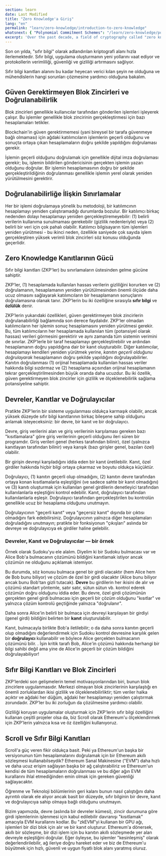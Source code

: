 ```yaml
---
section: learn
date: Last Modified
title: "Zero Knowledge'a Giriş"
lang: "en"
permalink: "learn/zero-knowledge/introduction-to-zero-knowledge"
whatsnext: { "Polynomial Commitment Schemes": "/learn/zero-knowledge/polynomial-commitment-schemes" }
excerpt: 'Over the past decade, a field of cryptography called "zero knowledge" has been rapidly advancing. It promises new ways to build applications and enables protocols to increase efficiency, security, and privacy.'
---
```



Son on yılda, "sıfır bilgi" olarak adlandırılan kriptografi alanı hızla ilerlemektedir. Sıfır bilgi, uygulama oluşturmanın yeni yollarını vaat ediyor ve protokollerin verimliliği, güvenliği ve gizliliği artırmasını sağlıyor.

Sıfır bilgi kanıtları alanını bu kadar heyecan verici kılan şeyin ne olduğuna ve mühendislerin hangi sorunları çözmesine yardımcı olduğuna bakalım.

## Güven Gerektirmeyen Blok Zincirleri ve Doğrulanabilirlik

Blok zincirleri genellikle kullanıcılar tarafından gönderilen işlemleri işleyerek çalışır. Bu işlemler genellikle blok zincirinin gerçekleştirmesi için bazı hesaplamaları tetikler.

Blockchain'in güven gerektirmemesi (yani bireysel bir tarafa güvenmeye bağlı olmaması) için ağdaki katılımcıların işlemlerin geçerli olduğunu ve sonuçta ortaya çıkan hesaplamaların doğru şekilde yapıldığını doğrulaması gerekir.

İşlemin geçerli olduğunu doğrulamak için genellikle dijital imza doğrulaması gerekir; bu, işlemin bildirilen göndericisinin gerçekten işlemin yazarı olduğunu doğrular. Bir işlemin hesaplamasının doğru bir şekilde gerçekleştirildiğinin doğrulanması genellikle işlemin yerel olarak yeniden yürütülmesini gerektirir.

## Doğrulanabilirliğe İlişkin Sınırlamalar

Her bir işlemi doğrulamaya yönelik bu metodoloji, bir katılımcının hesaplamayı yeniden çalıştıramadığı durumlarda bozulur. Bir katılımcı birkaç nedenden dolayı hesaplamayı yeniden gerçekleştiremeyebilir: (1) belirli verilerin kullanıma sunulmaması gerekebilir (gizlilik nedenleriyle) veya (2) belirli bir veri için çok pahalı olabilir. Katılımcı bilgisayarın tüm işlemleri yeniden yürütmesi - bu ikinci neden, özellikle saniyede çok sayıda işlem gerçekleştiren yüksek verimli blok zincirleri söz konusu olduğunda geçerlidir.

## Zero Knowledge Kanıtlarının Gücü

Sıfır bilgi kanıtları (ZKP'ler) bu sınırlamaların üstesinden gelme gücüne sahiptir.

ZKP'ler, (1) hesaplamada kullanılan hassas verilerin gizliliğini korurken ve (2) doğrulamanın, hesaplamanın yeniden yürütülmesinden önemli ölçüde daha ucuz olmasını sağlayarak katılımcıların bir hesaplamanın sonuçlarını doğrulamasına olanak tanır. ZKP'lerin bu iki özelliğine sırasıyla **sıfır bilgi** ve **özlülük** denir.

ZKP'lerin yukarıdaki özellikleri, güven gerektirmeyen blok zincirlerin doğrulanabilirliği bağlamında son derece faydalıdır. ZKP'ler olmadan katılımcıların her işlemin sonuç hesaplamasını yeniden yürütmesi gerekir. Bu, tüm katılımcıların her hesaplamada kullanılan tüm (potansiyel olarak hassas) verileri görmesini gerektirir ve aynı zamanda tüm sistemin verimini de sınırlar. ZKP'lerle bir taraf hesaplamayı gerçekleştirebilir ve ardından hesaplamanın doğru yapıldığına dair bir kanıt oluşturabilir. Diğer katılımcılar, hesaplamayı kendileri yeniden yürütmek yerine, _kanıtın geçerli olduğunu doğrulayarak_ hesaplamanın doğru şekilde yapıldığını doğrulayabilirler. Kanıtın doğrulanması (1) orijinal hesaplamada kullanılan hassas veriler hakkında bilgi sızdırmaz ve (2) hesaplama açısından orijinal hesaplamanın tekrar gerçekleştirilmesinden büyük oranda daha ucuzdur. Bu iki özellik, güven gerektirmeyen blok zincirler için gizlilik ve ölçeklenebilirlik sağlama potansiyeline sahiptir.

## Devreler, Kanıtlar ve Doğrulayıcılar

Pratikte ZKP'lerin bir sisteme uygulanması oldukça karmaşık olabilir, ancak yüksek düzeyde sıfır bilgi kanıtlarının birkaç bileşene sahip olduğunu anlamak isteyeceksiniz: bir devre, bir kanıt ve bir doğrulayıcı.

Devre, giriş verilerini alan ve giriş verilerinin karşılaması gereken bazı "kısıtlamalara" göre giriş verilerinin geçerli olduğunu ileri süren bir programdır. Giriş verileri genel (herkes tarafından bilinir), özel (yalnızca kanıtlayan tarafından bilinir) veya karışık (bazı girişler genel, bazıları özel) olabilir.

Bir girişin devreyi karşıladığını iddia eden bir kanıt üretilebilir. Kanıt, özel girdiler hakkında hiçbir bilgi ortaya çıkarmaz ve boyutu oldukça küçüktür.

Doğrulayıcı, (1) kanıtın geçerli olup olmadığını, (2) kanıtın devre tarafından ortaya konan kısıtlamalarla eşleştiğini (ve sadece sahte bir kanıt olmadığını) ve (3) kanıtı oluşturmak için kullanılan genel girdilerin denetleyici tarafından kullanılanlarla eşleştiğini kontrol edebilir. Kanıt, doğrulayıcı tarafından kullanılanlarla eşleşir. Doğrulayıcı tarafından gerçekleştirilen bu kontrolün genellikle ucuz bir hesaplama olduğunu unutmayın.

<Aside type="tip" title="">
  Doğrulayıcının "geçerli kanıt" veya "geçersiz kanıt" dışında bir çıktısı olmadığını fark edebilirsiniz. Doğrulayıcının yalnızca diğer hesaplamaları doğruladığını unutmayın; pratikte bir fonksiyonun "çıkışları" aslında bir devreye ve doğrulayıcıya ek girdiler haline gelebilir.
</Aside>

### Devreler, Kanıt ve Doğrulayıcılar — bir örnek

Örnek olarak Sudoku'yu ele alalım. Diyelim ki bir Sudoku bulmacası var ve Alice Bob'a bulmacanın çözümünü bildiğini kanıtlamak istiyor ancak çözümün ne olduğunu açıklamak istemiyor.

Bu durumda, söz konusu bulmaca genel bir girdi olacaktır (hem Alice hem de Bob bunu biliyor) ve çözüm de özel bir girdi olacaktır (Alice bunu biliyor ancak bunu Bob'tan gizli tutacak). **Devre** bu girdilerin her ikisini de alır ve çözümü standart yöntemle, satır satır, sütun sütun vb. kontrol ederek çözümün doğru olduğunu iddia eder. Bu devre, özel girdi çözümünün gerçekten genel girdi bulmacası için geçerli bir çözüm olduğunu "kısıtlar" ve yalnızca çözüm kontrolü geçtiğinde yalnızca "doğrulanır".

Daha sonra Alice'in belirli bir bulmaca için devreyi karşılayan bir girdiyi (genel girdi) bildiğini belirten bir **kanıt** oluşturulabilir.

Kanıt, bulmacayla birlikte Bob'a iletilebilir; o da daha sonra kanıtın geçerli olup olmadığını değerlendirmek için Sudoku kontrol devresine karşılık gelen bir **doğrulayıcı** kullanabilir ve böylece Alice gerçekten bulmacanın çözümünü bilir. . İşin kritik tarafı Bob, Alice'in çözümü hakkında herhangi bir bilgi sahibi değil ama yine de Alice'in geçerli bir çözüm bildiğini doğrulayabiliyor!

## Sıfır Bilgi Kanıtları ve Blok Zincirleri

ZKP'lerdeki son gelişmelerin temel motivasyonlarından biri, bunun blok zincirlere uygulanmasıdır. Merkezi olmayan blok zincirlerinin karşılaştığı en önemli zorluklardan ikisi gizlilik ve ölçeklenebilirliktir; tüm veriler halka açıktır ve ağdaki her düğüm, ağdaki her hesaplamayı yeniden çalıştırmak zorundadır. ZKP'ler bu iki zorluğun da çözülmesine yardımcı olabilir.

Gizliliği koruyan uygulamalar oluşturmak için ZKP'lerin sıfır bilgi özelliğini kullanan çeşitli projeler olsa da, biz Scroll olarak Ethereum'u ölçeklendirmek için ZKP'lerin yalnızca kısa ve öz özelliğini kullanıyoruz.

## Scroll ve Sıfır Bilgi Kanıtları

Scroll'a güç veren fikir oldukça basit. Peki ya Ethereum'un başka bir versiyonunun tüm hesaplamalarını doğrulamak için bir Ethereum akıllı sözleşmesi kullanabilseydik? Ethereum Sanal Makinesine ("EVM") daha hızlı ve daha ucuz erişim sağlayan başka bir ağ çalıştırabiliriz ve Ethereum'un kendisi de tüm hesaplamaların doğrulanması ve bu diğer ağın EVM kurallarını ihlal etmediğinden emin olmak için gereken güvenliği sağlayacaktır.

Öğrenme ve Teknoloji bölümlerinin geri kalanı bunun nasıl çalıştığını daha ayrıntılı olarak ele alıyor ancak basit bir düzeyde, sıfır bilginin bir devre, kanıt ve doğrulayıcıya sahip olmaya bağlı olduğunu unutmayın.

Bizim yapımızda, devre (aslında bir devreler kümesi), zincir durumuna göre girdi işlemlerinin işlenmesi için kabul edilebilir davranışı "kısıtlamak" amacıyla EVM kurallarını kodlar. Bu "zkEVM"yi kullanan bir GPU ağı, işlemleri bir dizi blok için alır ve bir kanıt oluşturur. Ethereum'a dönersek, akıllı bir sözleşme, bir dizi işlem için bu kanıtın akıllı sözleşmede yer alan devreyle eşleştiğini doğrular. Eğer öyleyse, bu işlemler "kesinleşmiş" olarak değerlendirilebilir, ağ ileriye doğru hareket eder ve biz de Ethereum'u büyütmek için hızlı, güvenli ve uygun fiyatlı blok alanı yaratmış oluruz.